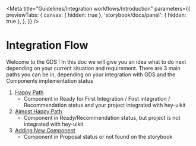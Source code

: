 
<Meta
  title="Guidelines/Integration workflows/Introduction"
  parameters={{
    previewTabs: {
      canvas: { hidden: true },
      'storybook/docs/panel': { hidden: true },
    },
  }}
/>

# Integration Flow

Welcome to the GDS !
In this doc we will give you an idea what to do next depending on your current situation and requirement.
There are 3 main paths you can be in, depending on your integration with GDS and the Components implementation status

1.  [Happy Path](/docs/guidelines-integration-workflows-1-happy-path--page)
    - Component in Ready for First Integration / First integration / Recommendation status and your project integrated with hey-uikit
2.  [Almost Happy Path](/docs/guidelines-integration-workflows-2-almost-happy-path--page)
    - Component in Ready/Recommendation status, but project is not integrated with hey-uikit
3.  [Adding New Component](/docs/guidelines-integration-workflows-3-adding-new-component--page)
    - Component in Proposal status or not found on the storybook
